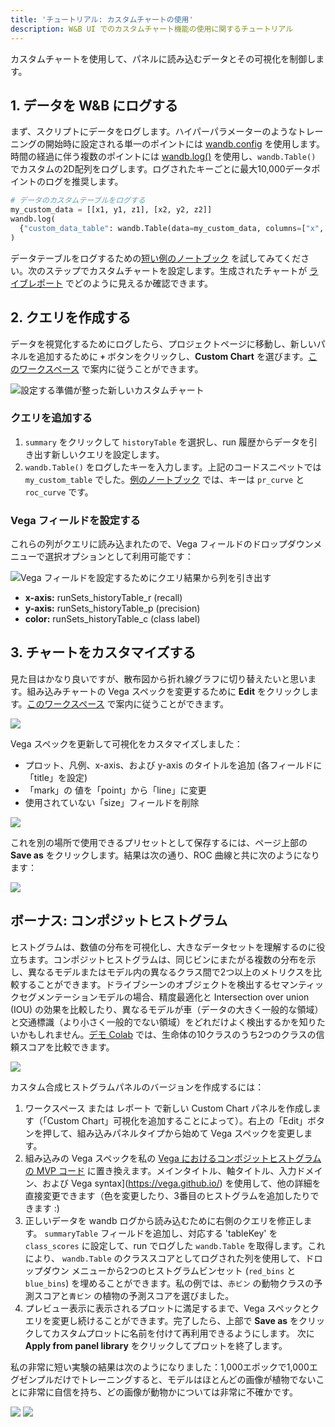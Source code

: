 ```yaml
---
title: 'チュートリアル: カスタムチャートの使用'
description: W&B UI でのカスタムチャート機能の使用に関するチュートリアル
---
```


カスタムチャートを使用して、パネルに読み込むデータとその可視化を制御します。

## 1. データを W&B にログする

まず、スクリプトにデータをログします。ハイパーパラメーターのようなトレーニングの開始時に設定される単一のポイントには [wandb.config](/ja/models/track/config/) を使用します。時間の経過に伴う複数のポイントには [wandb.log()](/ja/models/track/log/) を使用し、`wandb.Table()` でカスタムの2D配列をログします。ログされたキーごとに最大10,000データポイントのログを推奨します。

```python
# データのカスタムテーブルをログする
my_custom_data = [[x1, y1, z1], [x2, y2, z2]]
wandb.log(
  {"custom_data_table": wandb.Table(data=my_custom_data, columns=["x", "y", "z"])}
)
```

データテーブルをログするための[短い例のノートブック](https://bit.ly/custom-charts-colab) を試してみてください。次のステップでカスタムチャートを設定します。生成されたチャートが [ライブレポート](https://app.wandb.ai/demo-team/custom-charts/reports/Custom-Charts--VmlldzoyMTk5MDc) でどのように見えるか確認できます。

## 2. クエリを作成する

データを視覚化するためにログしたら、プロジェクトページに移動し、新しいパネルを追加するために **`+`** ボタンをクリックし、**Custom Chart** を選びます。[このワークスペース](https://app.wandb.ai/demo-team/custom-charts) で案内に従うことができます。

<Frame>
    <img src="/images/app_ui/create_a_query.png" alt="設定する準備が整った新しいカスタムチャート"  />
</Frame>

### クエリを追加する

1. `summary` をクリックして `historyTable` を選択し、run 履歴からデータを引き出す新しいクエリを設定します。
2. `wandb.Table()` をログしたキーを入力します。上記のコードスニペットでは `my_custom_table` でした。[例のノートブック](https://bit.ly/custom-charts-colab) では、キーは `pr_curve` と `roc_curve` です。

### Vega フィールドを設定する

これらの列がクエリに読み込まれたので、Vega フィールドのドロップダウンメニューで選択オプションとして利用可能です：

<Frame>
    <img src="/images/app_ui/set_vega_fields.png" alt="Vega フィールドを設定するためにクエリ結果から列を引き出す"  />
</Frame>

* **x-axis:** runSets_historyTable_r (recall)
* **y-axis:** runSets_historyTable_p (precision)
* **color:** runSets_historyTable_c (class label)

## 3. チャートをカスタマイズする

見た目はかなり良いですが、散布図から折れ線グラフに切り替えたいと思います。組み込みチャートの Vega スペックを変更するために **Edit** をクリックします。[このワークスペース](https://app.wandb.ai/demo-team/custom-charts) で案内に従うことができます。

<Frame>
    <img src="/images/general/custom-charts-1.png"  />
</Frame>

Vega スペックを更新して可視化をカスタマイズしました：

* プロット、凡例、x-axis、および y-axis のタイトルを追加 (各フィールドに「title」を設定)
* 「mark」の 値を「point」から「line」に変更
* 使用されていない「size」フィールドを削除

<Frame>
    <img src="/images/app_ui/customize_vega_spec_for_pr_curve.png"  />
</Frame>

これを別の場所で使用できるプリセットとして保存するには、ページ上部の **Save as** をクリックします。結果は次の通り、ROC 曲線と共に次のようになります：

<Frame>
    <img src="/images/general/custom-charts-2.png"  />
</Frame>

## ボーナス: コンポジットヒストグラム

ヒストグラムは、数値の分布を可視化し、大きなデータセットを理解するのに役立ちます。コンポジットヒストグラムは、同じビンにまたがる複数の分布を示し、異なるモデルまたはモデル内の異なるクラス間で2つ以上のメトリクスを比較することができます。ドライブシーンのオブジェクトを検出するセマンティックセグメンテーションモデルの場合、精度最適化と Intersection over union (IOU) の効果を比較したり、異なるモデルが車（データの大きく一般的な領域）と交通標識（より小さく一般的でない領域）をどれだけよく検出するかを知りたいかもしれません。[デモ Colab](https://bit.ly/custom-charts-colab) では、生命体の10クラスのうち2つのクラスの信頼スコアを比較できます。

<Frame>
    <img src="/images/app_ui/composite_histograms.png"  />
</Frame>

カスタム合成ヒストグラムパネルのバージョンを作成するには：

1. ワークスペース または レポート で新しい Custom Chart パネルを作成します（「Custom Chart」可視化を追加することによって）。右上の「Edit」ボタンを押して、組み込みパネルタイプから始めて Vega スペックを変更します。
2. 組み込みの Vega スペックを私の [Vega におけるコンポジットヒストグラムの MVP コード](https://gist.github.com/staceysv/9bed36a2c0c2a427365991403611ce21) に置き換えます。メインタイトル、軸タイトル、入力ドメイン、および Vega syntax](https://vega.github.io/) を使用して、他の詳細を直接変更できます（色を変更したり、3番目のヒストグラムを追加したりできます :) 
3. 正しいデータを wandb ログから読み込むために右側のクエリを修正します。 `summaryTable` フィールドを追加し、対応する 'tableKey' を `class_scores` に設定して、run でログした `wandb.Table` を取得します。これにより、 `wandb.Table` のクラススコアとしてログされた列を使用して、ドロップダウン メニューから2つのヒストグラムビンセット (`red_bins` と `blue_bins`) を埋めることができます。私の例では、`赤ビン` の動物クラスの予測スコアと`青ビン` の植物の予測スコアを選びました。
4. プレビュー表示に表示されるプロットに満足するまで、Vega スペックとクエリを変更し続けることができます。完了したら、上部で **Save as** をクリックしてカスタムプロットに名前を付けて再利用できるようにします。 次に **Apply from panel library** をクリックしてプロットを終了します。

私の非常に短い実験の結果は次のようになりました：1,000エポックで1,000エグゼンプルだけでトレーニングすると、モデルはほとんどの画像が植物でないことに非常に自信を持ち、どの画像が動物かについては非常に不確かです。

<Frame>
    <img src="/images/general/custom-charts-3.png"  />
</Frame>

<Frame>
    <img src="/images/general/custom-charts-4.png"  />
</Frame>